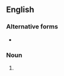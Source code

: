 ==English==

===Alternative forms===
* {{l|en|peccadilloes}}

===Noun===
{{head|en|noun plural form}}

# {{plural of|peccadillo|lang=en}}